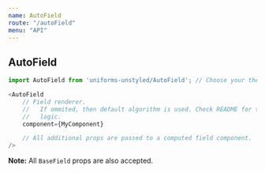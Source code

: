 ```yaml
---
name: AutoField
route: "/autoField"
menu: "API"
---
```

## AutoField

```js
import AutoField from 'uniforms-unstyled/AutoField'; // Choose your theme package.

<AutoField
    // Field renderer.
    //   If ommited, then default algorithm is used. Check README for the whole
    //   logic.
    component={MyComponent}

    // All additional props are passed to a computed field component.
/>
```

**Note:** All `BaseField` props are also accepted.
